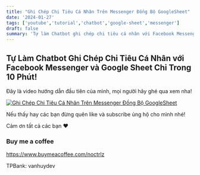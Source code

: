 ```yaml
---
title: "Ghi Chép Chi Tiêu Cá Nhân Trên Messenger Đồng Bộ GoogleSheet"
date: '2024-01-27'
tags: ['youtube','tutorial','chatbot','google-sheet','messenger']
draft: false
summary: 'Tự làm Chatbot ghi chép chi tiêu cá nhân với Facebook Messenger và Google Sheet chỉ trong ít phút!'
---
```


## Tự Làm Chatbot Ghi Chép Chi Tiêu Cá Nhân với Facebook Messenger và Google Sheet Chỉ Trong 10 Phút!

Đây là video hướng dẫn đầu tiên của mình, mọi người hãy ghé qua xem nha!

[![Ghi Chép Chi Tiêu Cá Nhân Trên Messenger Đồng Bộ GoogleSheet](https://img.youtube.com/vi/lfBcCICvxw4/0.jpg)](https://www.youtube.com/watch?v=lfBcCICvxw4)


Nếu thấy hay các bạn đừng quên like và subscribe ủng hộ cho mình nhé!

Cảm ơn tất cả các bạn ❤️

### Buy me a coffee

https://www.buymeacoffee.com/noctrlz

TPBank: vanhuydev

